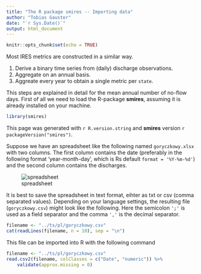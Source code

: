 ```yaml
---
title: "The R package smires -- Importing data"
author: "Tobias Gauster"
date: "`r Sys.Date()`"
output: html_document
---
```


```r
knitr::opts_chunk$set(echo = TRUE)
```

Most IRES metrics are constructed in a similar way.

1. Derive a binary time series from (daily) discharge observations.
2. Aggregate on an annual basis.
3. Aggreate every year to obtain a single metric per `state`.

This steps are explained in detail for the mean annual number of no-flow days. First of all we need to load the R-package **smires**, assuming it is already installed on your machine.


```r
library(smires)
```

This page was generated with `r R.version.string` and **smires** version `r packageVersion("smires")`.

Suppose we have an spreadsheet like the following named `goryczkowy.xlsx` with two columns. The first column contains the date (preferably in the following format 'year-month-day', which is Rs default `format = '%Y-%m-%d'`) and the second column contains the discharges. 

![spreadsheet](../inst/demos/goryczkowy.png)

It is best to save the spreadsheet in text format, eihter as txt or csv (comma separated values). Depending on your language settings, the resulting file (`goryczkowy.csv`) might look like the following. Here the semicolon `';'` is used as a field separator and the comma `','` is the decimal separator. 


```r
filename <- "../ts/pl/goryczkowy.csv"
cat(readLines(filename, n = 10), sep = "\n")
```

This file can be imported into R with the following command

```r
filename <- "../ts/pl/goryczkowy.csv"
read.csv2(filename, colClasses = c("Date", "numeric")) %>%
    validate(approx.missing = 0)
```

